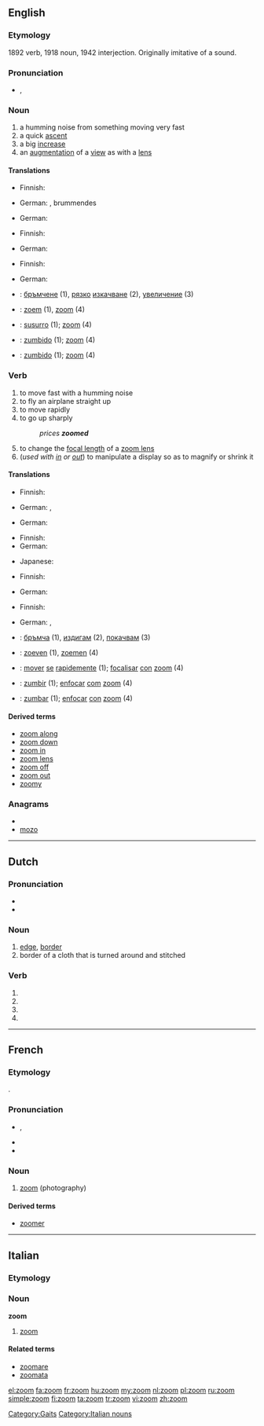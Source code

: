 {{wikipedia|dab=zoom}}
==English==

===Etymology===
1892 verb, 1918 noun, 1942 interjection.  Originally imitative of a sound.

===Pronunciation===
* {{IPA|/zu:m/}}, {{SAMPA|/zu:m/}}
*: {{rhymes|u:m}}

===Noun===
{{en-noun}}

# a humming noise from something moving very fast
# a quick [[ascent]]
# a big [[increase]]
# an [[augmentation]] of a [[view]] as with a [[lens]]

====Translations====
{{trans-top|humming noise}}
* Finnish: {{t-|fi|suhahdus}}
{{trans-mid}}
* German: {{t+|de|Brummen|n}}, brummendes {{t+|de|Geräusch|n}}
{{trans-bottom}}

{{trans-top|quick ascent}}
* German: {{t+|de|schneller}} {{t+|de|Aufstieg|m}}
{{trans-mid}}
{{trans-bottom}}

{{trans-top|big increase}}
* Finnish: {{t+|fi|räjähdys}}
{{trans-mid}}
* German: {{t+|de|Vergrößerung|f}}
{{trans-bottom}}

{{trans-top|augmentation of a view}}
* Finnish: {{t-|fi|zoomaus}}
{{trans-mid}}
* German: {{t+|de|Vergrößerung|f}}
{{trans-bottom}}
{{checktrans-top}}
* {{ttbc|Bulgarian}}: [[бръмчене]] {{n}} (1), [[рязък|рязко]] [[изкачване]] {{n}} (2), [[увеличение]] {{n}} (3)
* {{ttbc|Dutch}}: [[zoem]] {{m}} (1), [[zoom]] (4)
{{trans-mid}}
* {{ttbc|Interlingua}}: [[susurro]] (1); [[zoom]] (4)
* {{ttbc|Portuguese}}: [[zumbido]] (1); [[zoom]] (4)
* {{ttbc|Spanish}}: [[zumbido]] (1); [[zoom]] (4)
{{trans-bottom}}

===Verb===
{{en-verb}}

# to move fast with a humming noise
# to fly an airplane straight up
# to move rapidly
# to go up sharply
#: ''prices '''zoomed'''''
# to change the [[focal length]] of a [[zoom lens]]
# (''used with [[zoom in|in]] or [[zoom out|out]]'') to manipulate a display so as to magnify or shrink it

====Translations====
{{trans-top|to move very fast with a humming noise}}
* Finnish: {{t|fi|suhahtaa}}
{{trans-mid}}
* German: {{t+|de|schwirren}}, {{t+|de|surren}}
{{trans-bottom}}

{{trans-top|to fly an airplane straight up}}
* German: {{t+|de|schwirren}}
{{trans-mid}}
{{trans-bottom}}

{{trans-top|to move rapidly}}
* Finnish: {{t+|fi|syöksyä}}
* German: {{t+|de|schwirren}}
{{trans-mid}}
* Japanese: {{qualifier|colloquial}} {{t|ja|猛スピードで進む|tr=mōsupīdo de susumu}}
{{trans-bottom}}

{{trans-top|to go up sharply}}
* Finnish: {{t-|fi|räjähtää}}
{{trans-mid}}
* German: {{t+|de|schwirren}}
{{trans-bottom}}

{{trans-top|to change the focal length of a zoom lens}}
* Finnish: {{t+|fi|zoomata}}
{{trans-mid}}
* German: {{t+|de|fokussieren}}, {{t-|de|zoomen}}
{{trans-bottom}}
{{checktrans-top}}
* {{ttbc|Bulgarian}}: [[бръмча]] (1), [[издигам]] (2), [[покачвам]] (3)
* {{ttbc|Dutch}}: [[zoeven]] (1), [[zoemen]] (4)
{{trans-mid}}
* {{ttbc|Interlingua}}: [[mover]] [[se]] [[rapide]]mente (1); [[focalisar]] [[con]] [[zoom]] (4)
* {{ttbc|Portuguese}}: [[zumbir]] (1); [[enfocar]] [[com]] [[zoom]] (4)
* {{ttbc|Spanish}}: [[zumbar]] (1); [[enfocar]] [[con]] [[zoom]] (4)
{{trans-bottom}}

====Derived terms====
* [[zoom along]]
* [[zoom down]]
* [[zoom in]]
* [[zoom lens]]
* [[zoom off]]
* [[zoom out]]
* [[zoomy]]

===Anagrams===
* {{alphagram|mooz}}
* [[mozo#English|mozo]]

[[Category:Gaits]]

----

==Dutch==

===Pronunciation===
* {{SAMPA|/zo:m/}}
* {{IPA|/zoːm/|lang=nl}}

===Noun===
{{nl-noun|g=m|zomen|zoompje}}

# [[edge]], [[border]]
# border of a cloth that is turned around and stitched

===Verb===
{{infl|nl}}

# {{nl-verb-form|p=1|n=sg|t=pres|m=ind|zomen}}
# {{nl-verb-form|m=imp|zomen}}
# {{nl-verb-form|p=1|n=sg|t=pres|m=ind|zoomen}}
# {{nl-verb-form|m=imp|zoomen}}

----

==French==

===Etymology===
{{etyl|en|fr}} {{term|zoom||lang=en}}.

===Pronunciation===
* {{IPA|/zum/|lang=fr}}, {{X-SAMPA|/zum/|lang=fr}}
* {{homophones|zooms|lang=fr}}
* {{hyphenation|zoom|lang=fr}}

===Noun===
{{fr-noun|m}}

# [[zoom#English|zoom]] (photography)

====Derived terms====
* [[zoomer]]

----

==Italian==
{{wikipedia|lang=it}}
===Etymology===
{{etyl|en|it}}

===Noun===
'''zoom''' {{m|inv}}

#{{photography|lang=it}} [[#English|zoom]] 

====Related terms====
*[[zoomare]]
*[[zoomata]]

[[Category:Italian nouns]]

[[el:zoom]]
[[fa:zoom]]
[[fr:zoom]]
[[hu:zoom]]
[[my:zoom]]
[[nl:zoom]]
[[pl:zoom]]
[[ru:zoom]]
[[simple:zoom]]
[[fi:zoom]]
[[ta:zoom]]
[[tr:zoom]]
[[vi:zoom]]
[[zh:zoom]]